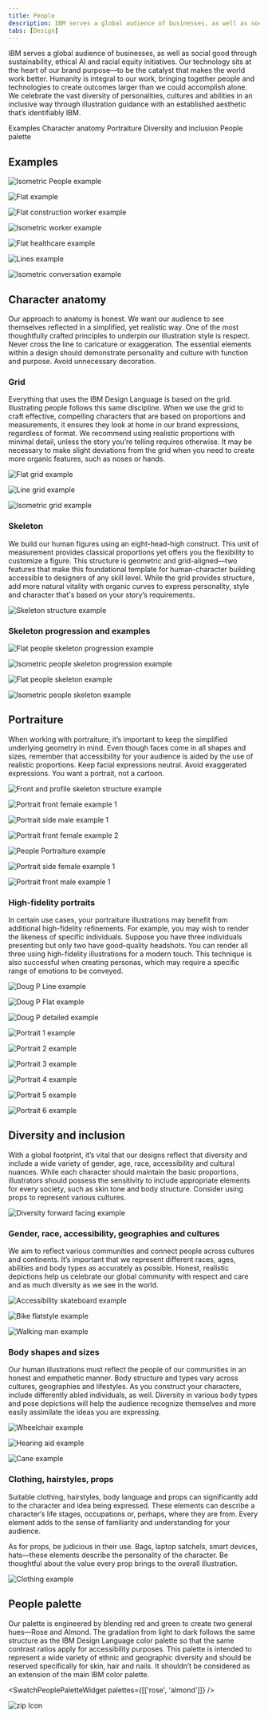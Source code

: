 ```yaml
---
title: People
description: IBM serves a global audience of businesses, as well as social good through sustainability, ethical AI and racial equity initiatives. Our technology sits at the heart of our brand purpose—to be the catalyst that makes the world work better. Humanity is integral to our work, bringing together people and technologies to create outcomes larger than we could accomplish alone. We celebrate the vast diversity of personalities, cultures and abilities in an inclusive way through illustration guidance with an established aesthetic that’s identifiably IBM.
tabs: [Design]
---
```



<PageDescription>

IBM serves a global audience of businesses, as well as social good through sustainability, ethical AI and racial equity initiatives. Our technology sits at the heart of our brand purpose—to be the catalyst that makes the world work better. Humanity is integral to our work, bringing together people and technologies to create outcomes larger than we could accomplish alone. We celebrate the vast diversity of personalities, cultures and abilities in an inclusive way through illustration guidance with an established aesthetic that’s identifiably IBM.

</PageDescription>

<AnchorLinks>

<AnchorLink>Examples</AnchorLink>
<AnchorLink>Character anatomy</AnchorLink>
<AnchorLink>Portraiture</AnchorLink>
<AnchorLink>Diversity and inclusion</AnchorLink>
<AnchorLink>People palette</AnchorLink>

</AnchorLinks>

## Examples

<Row>
<Column colMd={12} colLg={12}>

![Isometric People example](./images/01_Isometric_People_examples.png)

</Column>
</Row>
<Row>
<Column colMd={4} colLg={4}>

![Flat example](./images/02_Flat_examples.png)

</Column>
<Column colMd={4} colLg={4}>

![Flat construction worker example](./images/03_Flat_construction-worker_examples.png)

</Column>
<Column colMd={4} colLg={4}>

![Isometric worker example](./images/04_Isometric_worker_examples.png)

</Column>
</Row>
<Row>
<Column colMd={12} colLg={12}>

![Flat healthcare example](./images/05_Flat_Healthcare_examples.png)

</Column>
</Row>
<Row>
<Column colMd={8} colLg={8}>

![Lines example](./images/06_Line_examples.png)

</Column>
<Column colMd={4} colLg={4}>

![Isometric conversation example](./images/07_Isometric_converstion_examples.png)

</Column>
</Row>

## Character anatomy

Our approach to anatomy is honest. We want our audience to see themselves reflected in a simplified, yet realistic way. One of the most thoughtfully crafted principles to underpin our illustration style is respect. Never cross the line to caricature or exaggeration. The essential elements within a design should demonstrate personality and culture with function and purpose. Avoid unnecessary decoration.

### Grid

Everything that uses the IBM Design Language is based on the grid. Illustrating people follows this same discipline. When we use the grid to craft effective, compelling characters that are based on proportions and measurements, it ensures they look at home in our brand expressions, regardless of format. We recommend using realistic proportions with minimal detail, unless the story you’re telling requires otherwise. It may be necessary to make slight deviations from the grid when you need to create more organic features, such as noses or hands.

<Row>
<Column colMd={12} colLg={12}>

![Flat grid example](./images/08_flat_grid-example.png)

</Column>
</Row>
<Row>
<Column colMd={4} colLg={4}>

![Line grid example](./images/09_line_grid-example.png)

</Column>
<Column colMd={4} colLg={4}>

![Isometric grid example](./images/10_Isometric_grid-example.png)

</Column>
</Row>

### Skeleton

We build our human figures using an eight-head-high construct. This unit of measurement provides classical proportions yet offers you the flexibility to customize a figure. This structure is geometric and grid-aligned—two features that make this foundational template for human-character building accessible to designers of any skill level. While the grid provides structure, add more natural vitality with organic curves to express personality, style and character that's based on your story’s requirements.

<Row>
<Column colMd={12} colLg={12}>

![Skeleton structure example](./images/11_Skeleton-structure.png)

</Column>
</Row>

### Skeleton progression and examples

<Tabs>
<Tab label="Line and flat">

![Flat people skeleton progression example](./images/13_Flat-people-skeleton-progression.png)

</Tab>
<Tab label="Isometric">

![Isometric people skeleton progression example](./images/12_Isometric-people-skeleton-progression.png)

</Tab>
</Tabs>
<Tabs>
<Tab label="Line and flat">

![Flat people skeleton example](./images/14_Flat-people-skeleton-examples.png)

</Tab>
<Tab label="Isometric">

![Isometric people skeleton example](./images/15_Isometric-people-skeleton-examples.png)

</Tab>
</Tabs>

## Portraiture

When working with portraiture, it’s important to keep the simplified underlying geometry in mind. Even though faces come in all shapes and sizes, remember that accessibility for your audience is aided by the use of realistic proportions. Keep facial expressions neutral. Avoid exaggerated expressions. You want a portrait, not a cartoon.

<Row>
<Column colMd={12} colLg={12}>

![Front and profile skeleton structure example](./images/16_Front-and-Profile–skeleton.png)

</Column>
</Row>
<Row>
<Column colMd={4} colLg={4}>

![Portrait front female example 1](./images/17_Portrait-front-female-1.png)

</Column>
<Column colMd={4} colLg={4}>

![Portrait side male example 1](./images/18_Portrait-side-male-1.png)

</Column>
<Column colMd={4} colLg={4}>

![Portrait front female example 2](./images/19_Portrait-front-female-2.png)

</Column>
</Row>
<Row>
<Column colMd={8} colLg={8}>

![People Portraiture example](./images/20_People_Portraiture.gif)

</Column>
<Column colMd={4} colLg={4}>

![Portrait side female example 1](./images/21_Portrait-side-female-1.png)

![Portrait front male example 1](./images/22_Portrait-front-male-1.png)

</Column>
</Row>

### High-fidelity portraits

In certain use cases, your portraiture illustrations may benefit from additional high-fidelity refinements. For example, you may wish to render the likeness of specific individuals. Suppose you have three individuals presenting but only two have good-quality headshots. You can render all three using high-fidelity illustrations for a modern touch. This technique is also successful when creating personas, which may require a specific range of emotions to be conveyed.

<Row>
<Column colMd={4} colLg={4}>

![Doug P Line example](./images/23_DougP_line.png)

</Column>
<Column colMd={4} colLg={4}>

![Doug P Flat example](./images/24_DougP_Flat.png)

</Column>
<Column colMd={4} colLg={4}>

![Doug P detailed example](./images/25_DougP_Detailed.png)

</Column>
</Row>
<Row>
<Column colMd={2} colLg={2}>

![Portrait 1 example](./images/26_Portrait-1.png)

</Column>
<Column colMd={2} colLg={2}>

![Portrait 2 example](./images/27_Portrait-2.png)

</Column>
<Column colMd={2} colLg={2}>

![Portrait 3 example](./images/28_Portrait-3.png)

</Column>
<Column colMd={2} colLg={2}>

![Portrait 4 example](./images/29_Portrait-4.png)

</Column>
<Column colMd={2} colLg={2}>

![Portrait 5 example](./images/30_Portrait-5.png)

</Column>
<Column colMd={2} colLg={2}>

![Portrait 6 example](./images/31_Portrait-6.png)

</Column>
</Row>

## Diversity and inclusion

With a global footprint, it’s vital that our designs reflect that diversity and include a wide variety of gender, age, race, accessibility and cultural nuances. While each character should maintain the basic proportions, illustrators should possess the sensitivity to include appropriate elements for every society, such as skin tone and body structure. Consider using props to represent various cultures.


<Row>
<Column colMd={12} colLg={12}>

![Diversity forward facing example](./images/32_Diversity-forward-facing.png)

</Column>
</Row>

### Gender, race, accessibility, geographies and cultures

We aim to reflect various communities and connect people across cultures and continents. It’s important that we represent different races, ages, abilities and body types as accurately as possible. Honest, realistic depictions help us celebrate  our global community with respect and care and as much diversity as we see in the world.

<Row>
<Column colMd={4} colLg={4}>

![Accessibility skateboard example](./images/33_accessibility-skateboard.png)

</Column>
<Column colMd={4} colLg={4}>

![Bike flatstyle example](./images/34_Bike_FlatStyle_optimized1.gif)

</Column>
<Column colMd={4} colLg={4}>

![Walking man example](./images/35_Walking-man.png)

</Column>
</Row>

### Body shapes and sizes

Our human illustrations must reflect the people of our communities in an honest and empathetic manner. Body structure and types vary across cultures, geographies and lifestyles. As you construct your characters, include differently abled individuals, as well. Diversity in various body types and pose depictions will help the audience recognize themselves and more easily assimilate the ideas you are expressing.

<Row>
<Column colMd={4} colLg={4}>

![Wheelchair example](./images/36_Wheelchair.png)

</Column>
<Column colMd={4} colLg={4}>

![Hearing aid example](./images/37_Hearing-Aid.png)

</Column>
<Column colMd={4} colLg={4}>

![Cane example](./images/38_Cane.png)

</Column>
</Row>

### Clothing, hairstyles, props

Suitable clothing, hairstyles, body language and props can significantly add to the character and idea being expressed. These elements can describe a character’s life stages, occupations or, perhaps, where they are from. Every element adds to the sense of familiarity and understanding for your audience.

As for props, be judicious in their use. Bags, laptop satchels, smart devices, hats—these elements describe the personality of the character. Be thoughtful about the value every prop brings to the overall illustration.

<Row>
<Column colMd={12} colLg={12}>

![Clothing example](./images/39_Clothing.png)

</Column>
</Row>

## People palette

Our palette is engineered by blending red and green to create two general hues—Rose and Almond. The gradation from light to dark follows the same structure as the IBM Design Language color palette so that the same contrast ratios apply for accessibility purposes. This palette is intended to represent a wide variety of ethnic and geographic diversity and should be reserved specifically for skin, hair and nails. It shouldn’t be considered as an extension of the main IBM color palette.

<SwatchPeoplePaletteWidget palettes={[['rose', 'almond']]} />

<Row className="resource-card-group">
<Column colMd={4} colLg={4} noGutterSm>
    <ResourceCard
      subTitle="People palette (.ase and .clr)"
      aspectRatio="2:1"
      href="../../../../static/files/IBM-People-Pallete.zip"
      actionIcon="download"
      >

![zip Icon](../../../images/resource-cards/zip.png)

  </ResourceCard>
</Column>
</Row>